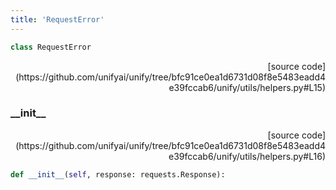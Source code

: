 ```yaml
---
title: 'RequestError'
---
```


```python
class RequestError
```

<p align="right">[source code](https://github.com/unifyai/unify/tree/bfc91ce0ea1d6731d08f8e5483eadd4e39fccab6/unify/utils/helpers.py#L15)</p>



### \_\_init\_\_

<p align="right">[source code](https://github.com/unifyai/unify/tree/bfc91ce0ea1d6731d08f8e5483eadd4e39fccab6/unify/utils/helpers.py#L16)</p>

```python
def __init__(self, response: requests.Response):
```

